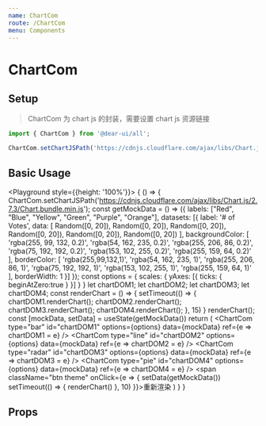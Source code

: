 ```yaml
---
name: ChartCom
route: /ChartCom
menu: Components
---
```



# ChartCom

## Setup

> ChartCom 为 chart js 的封装，需要设置 chart js 资源链接

```jsx static
import { ChartCom } from '@dear-ui/all';

ChartCom.setChartJSPath('https://cdnjs.cloudflare.com/ajax/libs/Chart.js/2.7.3/Chart.bundle.min.js');
```

## Basic Usage

<Playground style={{height: '100%'}}>
  {
    () => {
      ChartCom.setChartJSPath('https://cdnjs.cloudflare.com/ajax/libs/Chart.js/2.7.3/Chart.bundle.min.js');
      const getMockData = () => ({
        labels: ["Red", "Blue", "Yellow", "Green", "Purple", "Orange"],
        datasets: [{
          label: '# of Votes',
          data: [
            Random([0, 20]),
            Random([0, 20]),
            Random([0, 20]),
            Random([0, 20]),
            Random([0, 20]),
            Random([0, 20])
          ],
          backgroundColor: [
            'rgba(255, 99, 132, 0.2)',
            'rgba(54, 162, 235, 0.2)',
            'rgba(255, 206, 86, 0.2)',
            'rgba(75, 192, 192, 0.2)',
            'rgba(153, 102, 255, 0.2)',
            'rgba(255, 159, 64, 0.2)'
          ],
          borderColor: [
            'rgba(255,99,132,1)',
            'rgba(54, 162, 235, 1)',
            'rgba(255, 206, 86, 1)',
            'rgba(75, 192, 192, 1)',
            'rgba(153, 102, 255, 1)',
            'rgba(255, 159, 64, 1)'
          ],
          borderWidth: 1
        }]
      });
      const options = {
        scales: {
          yAxes: [{
            ticks: {
              beginAtZero:true
            }
          }]
        }
      }
      let chartDOM1;
      let chartDOM2;
      let chartDOM3;
      let chartDOM4;
      const renderChart = () => {
        setTimeout(() => {
          chartDOM1.renderChart();
          chartDOM2.renderChart();
          chartDOM3.renderChart();
          chartDOM4.renderChart();
        }, 15)
      }
      renderChart();
      const [mockData, setData] = useState(getMockData())
      return (
        <Grid container className="p10" space={20}>
          <Grid lg={6}>
            <ChartCom
              type="bar"
              id="chartDOM1"
              options={options}
              data={mockData} ref={e => chartDOM1 = e} />
          </Grid>
          <Grid lg={6}>
            <ChartCom
              type="line"
              id="chartDOM2"
              options={options}
              data={mockData} ref={e => chartDOM2 = e} />
          </Grid>
          <Grid lg={6}>
            <ChartCom
              type="radar"
              id="chartDOM3"
              options={options}
              data={mockData} ref={e => chartDOM3 = e} />
          </Grid>
          <Grid lg={6}>
            <ChartCom
              type="pie"
              id="chartDOM4"
              options={options}
              data={mockData} ref={e => chartDOM4 = e} />
          </Grid>
          <Grid lg={6}>
            <span className="btn theme" onClick={e => {
              setData(getMockData())
              setTimeout(() => {
                renderChart()
              }, 10)
            }}>重新渲染</span>
          </Grid>
        </Grid>
      )
    }
  }
</Playground>

## Props

<Props of={ChartCom} />
